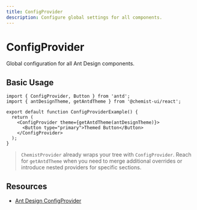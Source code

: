 ```yaml
---
title: ConfigProvider
description: Configure global settings for all components.
---
```


# ConfigProvider

Global configuration for all Ant Design components.

## Basic Usage

```tsx
import { ConfigProvider, Button } from 'antd';
import { antDesignTheme, getAntdTheme } from '@chemist-ui/react';

export default function ConfigProviderExample() {
  return (
    <ConfigProvider theme={getAntdTheme(antDesignTheme)}>
      <Button type="primary">Themed Button</Button>
    </ConfigProvider>
  );
}
```

> `ChemistProvider` already wraps your tree with `ConfigProvider`. Reach for `getAntdTheme` when you need to merge additional overrides or introduce nested providers for specific sections.

## Resources

- [Ant Design ConfigProvider](https://ant.design/components/config-provider)
